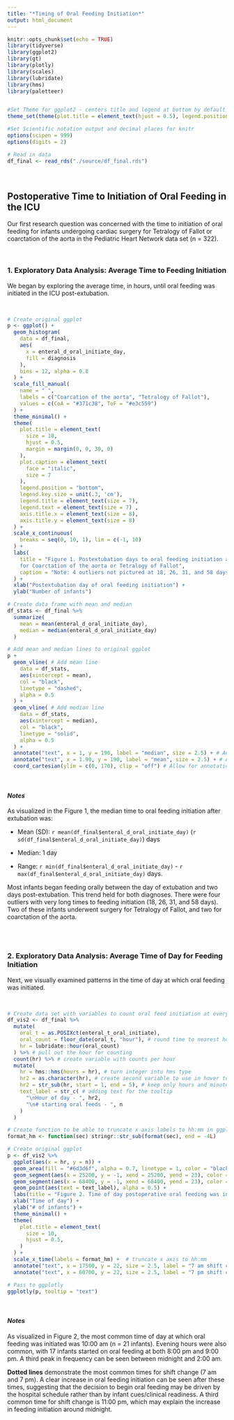 ```yaml
---
title: "*Timing of Oral Feeding Initiation*"
output: html_document
---
```


```r
knitr::opts_chunk$set(echo = TRUE)
library(tidyverse)
library(ggplot2)
library(gt)
library(plotly)
library(scales)
library(lubridate)
library(hms)
library(paletteer)


#Set Theme for ggplot2 - centers title and legend at bottom by default
theme_set(theme(plot.title = element_text(hjust = 0.5), legend.position = "bottom"))

#Set Scientific notation output and decimal places for knitr
options(scipen = 999)
options(digits = 2)
```

```r
# Read in data
df_final <- read_rds("./source/df_final.rds")
```
<br>

## Postoperative Time to Initiation of Oral Feeding in the ICU

Our first research question was concerned with the time to initiation of oral feeding for infants undergoing cardiac surgery for Tetralogy of Fallot or coarctation of the aorta in the Pediatric Heart Network data set (n = 322).

<br>

### **1. Exploratory Data Analysis: Average Time to Feeding Initiation**

We began by exploring the average time, in hours, until oral feeding was initiated in the ICU post-extubation.

<br>

```r
# Create original ggplot
p <- ggplot() +
  geom_histogram(
    data = df_final,
    aes(
      x = enteral_d_oral_initiate_day,
      fill = diagnosis
    ), 
    bins = 12, alpha = 0.8
  ) +
  scale_fill_manual(
    name = " ",
    labels = c("Coarcation of the aorta", "Tetralogy of Fallot"),
    values = c(CoA = "#371c38", ToF = "#e3c559")
  ) +
  theme_minimal() +
  theme(
    plot.title = element_text(
      size = 10,
      hjust = 0.5,
      margin = margin(0, 0, 30, 0)
    ),
    plot.caption = element_text(
      face = "italic",
      size = 7
    ),
    legend.position = "bottom",
    legend.key.size = unit(.3, 'cm'),
    legend.title = element_text(size = 7), 
    legend.text = element_text(size = 7) ,
    axis.title.x = element_text(size = 8),
    axis.title.y = element_text(size = 8)
  ) +
  scale_x_continuous(
    breaks = seq(0, 10, 1), lim = c(-1, 10)
  ) +
  labs(
    title = "Figure 1. Postextubation days to oral feeding initiation after infant surgical repair 
    for Coarctation of the aorta or Tetralogy of Fallot",
    caption = "Note: 4 outliers not pictured at 18, 26, 31, and 58 days"
  ) +
  xlab("Postextubation day of oral feeding initiation") +
  ylab("Number of infants")

# Create data frame with mean and median
df_stats <- df_final %>%
  summarize(
    mean = mean(enteral_d_oral_initiate_day),
    median = median(enteral_d_oral_initiate_day)
  )

# Add mean and median lines to original ggplot
p +
  geom_vline( # Add mean line 
    data = df_stats,
    aes(xintercept = mean),
    col = "black",
    linetype = "dashed",
    alpha = 0.5
  ) +
  geom_vline( # Add median line
    data = df_stats,
    aes(xintercept = median),
    col = "black",
    linetype = "solid",
    alpha = 0.5
  ) +
  annotate("text", x = 1, y = 190, label = "median", size = 2.5) + # Add label
  annotate("text", x = 1.90, y = 190, label = "mean", size = 2.5) + # Add label
  coord_cartesian(ylim = c(0, 170), clip = "off") # Allow for annotation outside of the plot 
```
<br>

#### *Notes*

As visualized in the Figure 1, the median time to oral feeding initiation after extubation was:

-   Mean (SD): `r mean(df_final$enteral_d_oral_initiate_day)` (`r sd(df_final$enteral_d_oral_initiate_day)`) days

-   Median: 1 day

-   Range: `r min(df_final$enteral_d_oral_initiate_day)` - `r max(df_final$enteral_d_oral_initiate_day)` days.

Most infants began feeding orally between the day of extubation and two days post-extubation. This trend held for both diagnoses. There were four outliers with very long times to feeding initiation (18, 26, 31, and 58 days). Two of these infants underwent surgery for Tetralogy of Fallot, and two for coarctation of the aorta.

<br>
<br>

### **2. Exploratory Data Analysis: Average Time of Day for Feeding Initiation**

Next, we visually examined patterns in the time of day at which oral feeding was initiated.

<br>

```r
# Create data set with variables to count oral feed initiation at every hour
df_vis2 <- df_final %>%
  mutate(
    oral_t = as.POSIXct(enteral_t_oral_initiate),
    oral_count = floor_date(oral_t, "hour"), # round time to nearest hour
    hr = lubridate::hour(oral_count)
  ) %>% # pull out the hour for counting
  count(hr) %>% # create variable with counts per hour
  mutate(
    hr = hms::hms(hours = hr), # turn integer into hms type
    hr2 = as.character(hr), # create second variable to use in hover text
    hr2 = str_sub(hr, start = 1, end = 5), # keep only hours and minutes for hover text
    text_label = str_c( # adding text for the tooltip
      "\nHour of day - ", hr2,
      "\n# starting oral feeds - ", n
    )
  )

# Create function to be able to truncate x axis labels to hh:mm in ggplot
format_hm <- function(sec) stringr::str_sub(format(sec), end = -4L)

# Create original ggplot
p <- df_vis2 %>%
  ggplot(aes(x = hr, y = n)) +
  geom_area(fill = "#6d3d6f", alpha = 0.7, linetype = 1, color = "black") +
  geom_segment(aes(x = 25200, y = -1, xend = 25200, yend = 23), color = "gray", linetype = "dotted", show.legend = FALSE) +
  geom_segment(aes(x = 68400, y = -1, xend = 68400, yend = 23), color = "gray", linetype = "dotted", show.legend = FALSE) +
  geom_point(aes(text = text_label), alpha = 0.5) +
  labs(title = "Figure 2. Time of day postoperative oral feeding was initiated \n for infants undergoing cardiac surgery") +
  xlab("Time of day") +
  ylab("# of infants") +
  theme_minimal() +
  theme(
    plot.title = element_text(
      size = 10,
      hjust = 0.5,
    )
  ) +
  scale_x_time(labels = format_hm) +  # truncate x axis to hh:mm
  annotate("text", x = 17500, y = 22, size = 2.5, label = "7 am shift change →") +
  annotate("text", x = 60700, y = 22, size = 2.5, label = "7 pm shift change →")

# Pass to ggplotly
ggplotly(p, tooltip = "text")
```
<br>

#### *Notes*

As visualized in Figure 2, the most common time of day at which oral feeding was initiated was 10:00 am (n = 21 infants). Evening hours were also common, with 17 infants started on oral feeding at both 8:00 pm and 9:00 pm. A third peak in frequency can be seen between midnight and 2:00 am.

**Dotted lines** demonstrate the most common times for shift change (7 am and 7 pm). A clear increase in oral feeding initiation can be seen after these times, suggesting that the decision to begin oral feeding may be driven by the hospital schedule rather than by infant cues/clinical readiness. A third common time for shift change is 11:00 pm, which may explain the increase in feeding initiation around midnight.
